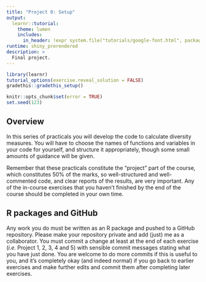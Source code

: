 ```yaml
---
title: "Project 0: Setup"
output:
  learnr::tutorial:
    theme: lumen
    includes:
      in_header: !expr system.file("tutorials/google-font.html", package = "RPiR")
runtime: shiny_prerendered
description: >
  Final project.
---
```


```r
library(learnr)
tutorial_options(exercise.reveal_solution = FALSE)
gradethis::gradethis_setup()

knitr::opts_chunk$set(error = TRUE)
set.seed(123)
```


## Overview

In this series of practicals you will develop the code to calculate diversity
measures. You will have to choose the names of functions and variables in your 
code for yourself, and structure it appropriately, though some small amounts of
guidance will be given.

Remember that these practicals constitute the "project" part of the course, 
which constitutes 50% of the marks, so well-structured and well-commented code, 
and clear reports of the results, are very important. Any of the in-course 
exercises that you haven't finished by the end of the course should be 
completed in your own time.

## R packages and GitHub

Any work you do must be written as an R package and pushed to a GitHub 
repository. Please make your repository private and add (just) me as a 
collaborator. You must commit a change at least at the end of each
exercise (*i.e.* Project 1, 2, 3, 4 and 5) with sensible commit messages stating 
what you have just done. You are welcome to do more commits if this is useful 
to you, and it's completely okay (and indeed normal) if you go back to earlier
exercises and make further edits and commit them after completing later 
exercises. 
